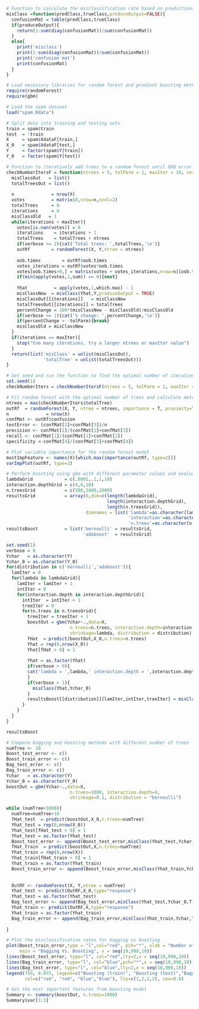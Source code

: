 
```r
# Function to calculate the misclassification rate based on predictions and true labels
misClass =function(predClass,trueClass,produceOutput=FALSE){
  confusionMat = table(predClass,trueClass)
  if(produceOutput){
    return(1-sum(diag(confusionMat))/sum(confusionMat))
  }
  else{
    print('misclass')
    print(1-sum(diag(confusionMat))/sum(confusionMat))
    print('confusion mat')
    print(confusionMat)
  }
}
```

```r
# Load necessary libraries for random forest and gradient boosting methods
require(randomForest)
require(gbm)
```

```r
# Load the spam dataset
load("spam.Rdata")
```

```r
# Split data into training and testing sets
train = spam$train
test  = !train
X     = spam$XdataF[train,]
X_0   = spam$XdataF[test,]
Y     = factor(spam$Y[train])
Y_0   = factor(spam$Y[test])
```

```r
# Function to iteratively add trees to a random forest until OOB error rate stabilizes
checkNumberItersF = function(ntrees = 5, tolParm = 1, maxIter = 10, verbose = 0){
  misClassOut   = list()
  totalTreesOut = list()
  
  n              = nrow(X)
  votes          = matrix(0,nrow=n,ncol=2)
  totalTrees     = 0
  iterations     = 0
  misClassOld   = 1
  while(iterations < maxIter){
    votes[is.nan(votes)] = 0
    iterations    = iterations + 1
    totalTrees    = totalTrees + ntrees
    if(verbose >= 2){cat('Total trees: ',totalTrees,'\n')}
    outRf        = randomForest(X, Y,ntree = ntrees)
    
    oob.times        = outRf$oob.times
    votes_iterations = outRf$votes*oob.times
    votes[oob.times>0,] = matrix(votes + votes_iterations,nrow=n)[oob.times>0,]
    if(min(apply(votes,1,sum)) == 0){next}
    
    Yhat          = apply(votes,1,which.max) - 1
    misClassNew  = misClass(Yhat,Y,produceOutput = TRUE)
    misClassOut[[iterations]]   = misClassNew
    totalTreesOut[[iterations]] = totalTrees
    percentChange = 100*(misClassNew - misClassOld)/misClassOld
    if(verbose >= 1){cat('% change: ',percentChange,'\n')}
    if(percentChange > -tolParm){break}
    misClassOld = misClassNew
  }
  if(iterations == maxIter){
    stop("too many iterations, try a larger ntrees or maxIter value")
  }
  return(list('misClass' = unlist(misClassOut),
              'totalTree' = unlist(totalTreesOut)))
}
```

```r
# Set seed and run the function to find the optimal number of iterations
set.seed(1)
checkNumberIters = checkNumberItersF(ntrees = 5, tolParm = 1, maxIter = 20, verbose = 1)
```

```r
# Fit random forest with the optimal number of trees and calculate metrics
ntrees = max(checkNumberIters$totalTree)
outRf  = randomForest(X, Y, ntree = ntrees, importance = T, proximity=T)
n              = nrow(X)
confMat <- outRf$confusion
testError <- (confMat[2]+confMat[3])/n
precision <- confMat[1]/(confMat[1]+confMat[3])
recall <- confMat[1]/(confMat[1]+confMat[2])
specificity <-confMat[4]/(confMat[3]+confMat[4]) 
```

```r
# Plot variable importance for the random forest model
mostImpFeature <- names(X)[which.max(importance(outRf, type=2))]
varImpPlot(outRf, type=2)
```

```r
# Perform boosting using gbm with different parameter values and evaluate performance
lambdaGrid            = c(.0001,.1,1,10)
interaction.depthGrid = c(4,6,10)
n.treesGrid           = c(500,1000,2000)
resultsGrid           = array(0,dim=c(length(lambdaGrid), 
                                      length(interaction.depthGrid),
                                      length(n.treesGrid)),
                              dimnames = list('lambda'=as.character(lambdaGrid),
                                              'interaction'=as.character(interaction.depthGrid),
                                              'n.trees'=as.character(n.treesGrid)))
resultsBoost          = list('bernoulli' = resultsGrid,
                             'adaboost'  = resultsGrid)

set.seed(1)
verbose = 0
Ychar   = as.character(Y) 
Ychar_0 = as.character(Y_0)
for(distribution in c('bernoulli','adaboost')){
  lamIter = 0
  for(lambda in lambdaGrid){
    lamIter = lamIter + 1
    intIter = 0
    for(interaction.depth in interaction.depthGrid){
      intIter  = intIter + 1
      treeIter = 0
      for(n.trees in n.treesGrid){
        treeIter = treeIter + 1
        boostOut = gbm(Ychar~.,data=X,
                        n.trees=n.trees, interaction.depth=interaction.depth,
                        shrinkage=lambda, distribution = distribution)
        fHat  = predict(boostOut,X_0,n.trees=n.trees)
        Yhat = rep(0,nrow(X_0))
        Yhat[fHat > 0] = 1
        
        Yhat = as.factor(Yhat)
        if(verbose > 0){
        cat('lambda = ',lambda,' interaction.depth = ',interaction.depth, ' lambda = ',lambda,' n.trees = ',n.trees,'\n')
        }
        if(verbose > 1){
          misClass(Yhat,Ychar_0)
        }
        resultsBoost[[distribution]][lamIter,intIter,treeIter] = misClass(Yhat,Ychar_0, produceOutput = TRUE)
      }
    }
  }
}

resultsBoost
```

```r
# Compare bagging and boosting methods with different number of trees
numTree <- 10
Boost_test_error <- c()
Boost_train_error <- c()
Bag_test_error <- c()
Bag_train_error <- c()
Ychar   = as.character(Y)
Ychar_0 = as.character(Y_0)
boostOut = gbm(Ychar~.,data=X,
                        n.trees=1000, interaction.depth=4,
                        shrinkage=0.1, distribution = "bernoulli")

while (numTree<1000){
  numTree=numTree+10
  fHat_test  = predict(boostOut,X_0,n.trees=numTree)
  Yhat_test = rep(0,nrow(X_0))
  Yhat_test[fHat_test > 0] = 1
  Yhat_test = as.factor(Yhat_test)
  Boost_test_error <- append(Boost_test_error,misClass(Yhat_test,Ychar_0,T))
  fHat_train  = predict(boostOut,X,n.trees=numTree)
  Yhat_train = rep(0,nrow(X))
  Yhat_train[fHat_train > 0] = 1
  Yhat_train = as.factor(Yhat_train)
  Boost_train_error <- append(Boost_train_error,misClass(Yhat_train,Ychar,T))
  
  
  OutRF <- randomForest(X, Y,ntree = numTree)
  Yhat_test <- predict(OutRF,X_0,type="response")
  Yhat_test = as.factor(Yhat_test)
  Bag_test_error <- append(Bag_test_error,misClass(Yhat_test,Ychar_0,T))
  Yhat_train <- predict(OutRF,X,type="response")
  Yhat_train = as.factor(Yhat_train)
  Bag_train_error <- append(Bag_train_error,misClass(Yhat_train,Ychar,T))
  
}
```

```r
# Plot the misclassification rates for bagging vs boosting
plot(Boost_train_error,type = "l",col="red", pch="*", xlab = "Number of trees", ylab = "Misclassification rate",
     main = "Bagging Vs. Boosting", x = seq(10,990,10))
lines(Boost_test_error, type="l", col="red",lty=2,x = seq(10,990,10))
lines(Bag_train_error, type="l", col="blue",pch="*",x = seq(10,990,10))
lines(Bag_test_error, type="l", col="blue",lty=2,x = seq(10,990,10))
legend(750, 0.075, legend=c("Boosting (train)", "Boosting (test)","Bagging (train)","Bagging (test)"),
       col=c("red", "red", "blue","blue"), lty=c(1,2,1,2), cex=0.8)
```

```r
# Get the most important features from boosting model
Summary <- summary(boostOut, n.trees=1000)
Summary$var[1:3]
```

